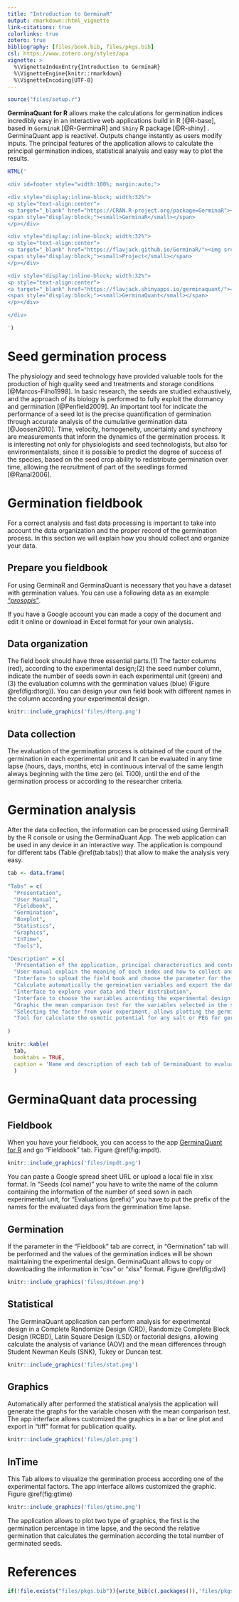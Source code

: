 ```yaml
---
title: "Introduction to GerminaR"
output: rmarkdown::html_vignette
link-citations: true
colorlinks: true
zotero: true
bibliography: [files/book.bib, files/pkgs.bib]
csl: https://www.zotero.org/styles/apa
vignette: >
  %\VignetteIndexEntry{Introduction to GerminaR}
  %\VignetteEngine{knitr::rmarkdown}
  %\VignetteEncoding{UTF-8}
---
```


```r
source("files/setup.r")
```

**GerminaQuant for R** allows make the calculations for germination indices incredibly easy in an interactive web applications build in R [@R-base], based in `GerminaR` [@R-GerminaR] and `Shiny` R package [@R-shiny] . GerminaQuant app is reactive!. Outputs change instantly as users modify inputs. The principal features of the application allows to calculate the principal germination indices, statistical analysis and easy way to plot the results.

```r
HTML('

<div id=footer style="width:100%; margin:auto;">

<div style="display:inline-block; width:32%">
<p style="text-align:center">
<a target="_blank" href="https://CRAN.R-project.org/package=GerminaR"><img src="https://flavjack.github.io/GerminaR/reference/figures/logo.png" style="height:70px" title="R cran" alt="GerminaR"></a> 
<span style="display:block;"><small>GerminaR</small></span>
</p></div>

<div style="display:inline-block; width:32%">
<p style="text-align:center">
<a target="_blank" href="https://flavjack.github.io/GerminaR/"><img src="https://pkgdown.r-lib.org/reference/figures/logo.png" style="height:70px" title="GerminaR" alt="GerminaR"></a> 
<span style="display:block;"><small>Project</small></span>
</p></div>

<div style="display:inline-block; width:32%">
<p style="text-align:center">
<a target="_blank" href="https://flavjack.shinyapps.io/germinaquant/"><img src="https://flavjack.github.io/GerminaR/reference/figures/germinaquant.png" style="height:70px" title="GerminaQuant" alt="GerminaQuant for R"></a>
<span style="display:block;"><small>GerminaQuant</small></span>
</p></div>

</div>

')
```

# Seed germination process

The physiology and seed technology have provided valuable tools for the production of high quality seed and treatments and storage conditions [@Marcos-Filho1998]. In basic research, the seeds are studied exhaustively, and the approach of its biology is performed to fully exploit the dormancy and germination [@Penfield2009]. An important tool for indicate the performance of a seed lot is the precise quantification of germination through accurate analysis of the cumulative germination data [@Joosen2010]. Time, velocity, homogeneity, uncertainty and synchrony are measurements that inform the dynamics of the germination process. It is interesting not only for physiologists and seed technologists, but also for environmentalists, since it is possible to predict the degree of success of the species, based on the seed crop ability to redistribute germination over time, allowing the recruitment of part of the seedlings formed [@Ranal2006].

# Germination fieldbook

For a correct analysis and fast data processing is important to take into account the data organization and the proper record of the germination process. In this section we will explain how you should collect and organize your data.

## Prepare you fieldbook

For using GerminaR and GerminaQuant is necessary that you have a dataset with germination values. You can use a following data as an example [*"prosopis"*](https://docs.google.com/spreadsheets/d/1QziIXGOwb8cl3GaARJq6Ez6aU7vND_UHKJnFcAKx0VI/edit#gid=667855537). 

If you have a Google account you can made a copy of the document and edit it online or download in Excel format for your own analysis.

## Data organization

The field book should have three essential parts.(1) The factor columns (red), according to the experimental design;(2) the seed number column, indicate the number of seeds sown in each experimental unit (green) and (3) the evaluation columns with the germination values (blue) (Figure \@ref(fig:dtorg)). You can design your own field book with different names in the column according your experimental design.


```r
knitr::include_graphics('files/dtorg.png')
```

## Data collection

The evaluation of the germination process is obtained of the count of the germination in each experimental unit and It can be evaluated in any time lapse (hours, days, months, etc) in continuous interval of the same length always beginning with the time zero (ei. Ti00), until the end of the germination process or according to the researcher criteria.

# Germination analysis

After the data collection, the information can be processed using GerminaR by the R console or using the GerminaQuant App. The web application can be used in any device in an interactive way. The application is compound for different tabs (Table \@ref(tab:tabs)) that allow to make the analysis very easy.


```r
tab <- data.frame( 
  
"Tabs" = c(
  "Presentation",
  "User Manual",
  "Fieldbook",
  "Germination",
  "Boxplot",
  "Statistics",
  "Graphics",
  "InTime",
  "Tools"),

"Description" = c(
  'Presentation of the application, principal characteristics and contributors',
  "User manual explain the meaning of each index and how to collect and process your data",
  "Interface to upload the field book and choose the parameter for the germination analysis, GerminaQuant allows to upload the data from google sheet or excel file",
  "Calculate automatically the germination variables and export the data file.",
  "Interface to explore your data and their distribution",
  "Interface to choose the variables according the experimental design for analysis of variance and summarize the information according the principal mean comparison test",
  "Graphic the mean comparison test for the variables selected in the statistical analysis and plot the information in customized bar or line plot.",
  "Selecting the factor from your experiment, allows plotting the germination process in time.",
  "Tool for calculate the osmotic potential for any salt or PEG for germination experiments")
  
)

knitr::kable(
  tab, 
  booktabs = TRUE,
  caption = 'Name and description of each tab of GerminaQuant to evaluate and analyze the germination process.'
  )
```

# GerminaQuant data processing

## Fieldbook

When you have your fieldbook, you can access to the app [GerminaQuant for R](https://flavjack.shinyapps.io/germinaquant/) and go "Fieldbook" tab. Figure \@ref(fig:impdt).

```r
knitr::include_graphics('files/impdt.png')
```

You can paste a Google spread sheet URL or upload a local file in xlsx format. In "Seeds (col name)" you have to write the name of the column containing the information of the number of seed sown in each experimental unit, for "Evaluations (prefix)" you have to put the prefix of the names for the evaluated days from the germination time lapse. 

## Germination

If the parameter in the "Fieldbook" tab are correct, in "Germination" tab will be performed and the values of the germination indices will be shown maintaining the experimental design. GerminaQuant allows to copy or downloading the information in "csv" or "xlsx" format. Figure \@ref(fig:dwl)

```r
knitr::include_graphics('files/dtdown.png')
```

## Statistical

The GerminaQuant application can perform analysis for experimental design in a Complete Randomize Design (CRD), Randomize Complete Block Design (RCBD), Latin Square Design (LSD) or factorial designs, allowing calculate the analysis of variance (AOV) and the mean differences through Student Newman Keuls (SNK), Tukey or Duncan test.

```r
knitr::include_graphics('files/stat.png')
```

## Graphics

Automatically after performed the statistical analysis the application will generate the graphs for the variable chosen with the mean comparison test. The app interface allows customized the graphics in a bar or line plot and export in "tiff" format for publication quality.

```r
knitr::include_graphics('files/plot.png')
```

## InTime

This Tab allows to visualize the germination process according one of the experimental factors. The app interface allows customized the graphic. Figure \@ref(fig:gtime)

```r
knitr::include_graphics('files/gtime.png')
```

The application allows to plot two type of graphics, the first is the germination percentage in time lapse, and the second the relative germination that calculates the germination according the total number of germinated seeds.

# References {-}

<div id="refs"></div>

```r
if(!file.exists("files/pkgs.bib")){write_bib(c(.packages()),'files/pkgs.bib')}
```

